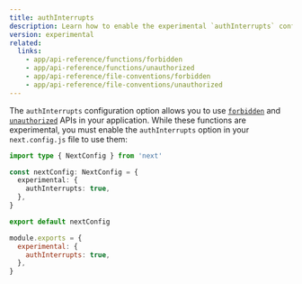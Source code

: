```yaml
---
title: authInterrupts
description: Learn how to enable the experimental `authInterrupts` configuration option to use `forbidden` and `unauthorized`.
version: experimental
related:
  links:
    - app/api-reference/functions/forbidden
    - app/api-reference/functions/unauthorized
    - app/api-reference/file-conventions/forbidden
    - app/api-reference/file-conventions/unauthorized
---
```


The `authInterrupts` configuration option allows you to use [`forbidden`](/docs/app/api-reference/functions/forbidden) and [`unauthorized`](/docs/app/api-reference/functions/unauthorized) APIs in your application. While these functions are experimental, you must enable the `authInterrupts` option in your `next.config.js` file to use them:

```ts filename="next.config.ts" switcher
import type { NextConfig } from 'next'

const nextConfig: NextConfig = {
  experimental: {
    authInterrupts: true,
  },
}

export default nextConfig
```

```js filename="next.config.js" switcher
module.exports = {
  experimental: {
    authInterrupts: true,
  },
}
```

